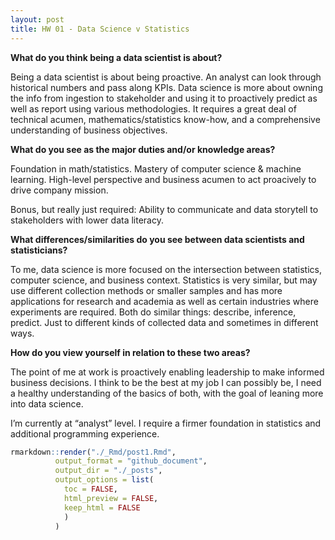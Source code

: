 ```yaml
---
layout: post
title: HW 01 - Data Science v Statistics
---
```


**What do you think being a data scientist is about?**

Being a data scientist is about being proactive. An analyst can look through historical numbers and pass along KPIs. Data science is more about owning the info from ingestion to stakeholder and using it to proactively predict as well as report using various methodologies. It requires a great deal of technical acumen, mathematics/statistics know-how, and a comprehensive understanding of business objectives.

**What do you see as the major duties and/or knowledge areas?**

Foundation in math/statistics. Mastery of computer science & machine learning. High-level perspective and business acumen to act proacively to drive company mission.

Bonus, but really just required: Ability to communicate and data storytell to stakeholders with lower data literacy.

**What differences/similarities do you see between data scientists and statisticians?**

To me, data science is more focused on the intersection between statistics, computer science, and business context. Statistics is very similar, but may use different collection methods or smaller samples and has more applications for research and academia as well as certain industries where experiments are required. Both do similar things: describe, inference, predict. Just to different kinds of collected data and sometimes in different ways.

**How do you view yourself in relation to these two areas?**

The point of me at work is proactively enabling leadership to make informed business decisions. I think to be the best at my job I can possibly be, I need a healthy understanding of the basics of both, with the goal of leaning more into data science.

I'm currently at "analyst" level. I require a firmer foundation in statistics and additional programming experience. 

```r
rmarkdown::render("./_Rmd/post1.Rmd", 
          output_format = "github_document",
          output_dir = "./_posts", 
          output_options = list(
            toc = FALSE, 
            html_preview = FALSE, 
            keep_html = FALSE
            )
          )
```